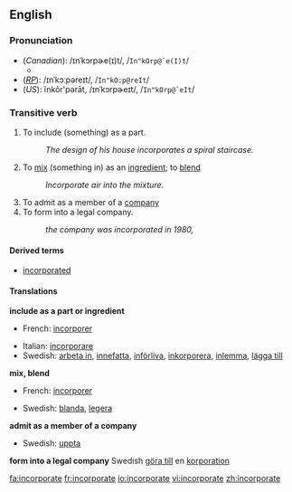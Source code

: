 ==English==

===Pronunciation===
*(''Canadian''): /ɪnˈkɔrpɚe(ɪ)t/, /<tt>In"kOrp@`e(I)t</tt>/
**{{audio|en-ca-incorporate.ogg|Audio (CA)}}
*(''[[RP]]''): /ɪnˈkɔːpəreɪt/, /<tt>In"kO:p@reIt</tt>/
*(''US''): ĭnkôr'pərāt, /ɪnˈkɔrpɚeɪt/, /<tt>In"kOrp@`eIt</tt>/

===Transitive verb===
{{en-verb|incorporat|ing}}

#To include (something) as a part.
#:''The design of his house incorporates a spiral staircase.''
#To [[mix]] (something in) as an  [[ingredient]]; to [[blend]]
#:''Incorporate air into the mixture.''
#To admit as a member of a [[company]]
#To form into a legal company.
#:''the company was incorporated in 1980,''

====Derived terms====
*[[incorporated]]<!--adjective-->

====Translations====

'''include as a part or ingredient'''
{{top}}
*French: [[incorporer]]
{{mid}}
*Italian: [[incorporare]]
*Swedish: [[arbeta in]], [[innefatta]], [[införliva]], [[inkorporera]], [[inlemma]], [[lägga till]] 
{{bottom}}

'''mix, blend'''
{{top}}
*French: [[incorporer]]
{{mid}}
*Swedish: [[blanda]], [[legera]]
{{bottom}}

'''admit as a member of a company'''
{{top}}
{{mid}}
*Swedish: [[uppta]]
{{bottom}}

'''form into a legal company'''
{{top}}
{{mid}}
Swedish [[göra till]] en [[korporation]]
{{bottom}}

[[fa:incorporate]]
[[fr:incorporate]]
[[io:incorporate]]
[[vi:incorporate]]
[[zh:incorporate]]